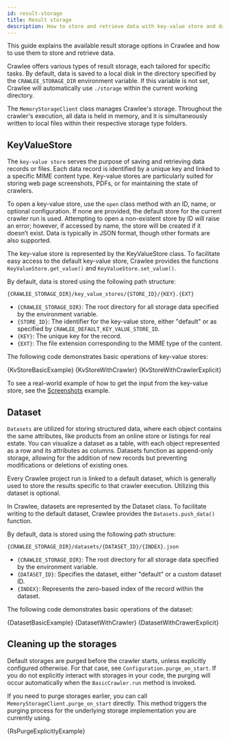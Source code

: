 ```yaml
---
id: result-storage
title: Result storage
description: How to store and retrieve data with key-value store and dataset in Crawlee.
---
```







This guide explains the available result storage options in Crawlee and how to use them to store and retrieve data.

Crawlee offers various types of result storage, each tailored for specific tasks. By default, data is saved to a local disk in the directory specified by the `CRAWLEE_STORAGE_DIR` environment variable. If this variable is not set, Crawlee will automatically use `./storage` within the current working directory.

The <ApiLink to="class/MemoryStorageClient">`MemoryStorageClient`</ApiLink> class manages Crawlee's storage. Throughout the crawler's execution, all data is held in memory, and it is simultaneously written to local files within their respective storage type folders.

## KeyValueStore

The <ApiLink to="class/KeyValueStore">`key-value store`</ApiLink> serves the purpose of saving and retrieving data records or files. Each data record is identified by a unique key and linked to a specific MIME content type. Key-value stores are particularly suited for storing web page screenshots, PDFs, or for maintaining the state of crawlers.

To open a key-value store, use the `open` class method with an ID, name, or optional configuration. If none are provided, the default store for the current crawler run is used. Attempting to open a non-existent store by ID will raise an error; however, if accessed by name, the store will be created if it doesn’t exist. Data is typically in JSON format, though other formats are also supported.

The key-value store is represented by the KeyValueStore class. To facilitate easy access to the default key-value store, Crawlee provides the functions <ApiLink to="class/KeyValueStore#getValue">`KeyValueStore.get_value()`</ApiLink> and <ApiLink to="class/KeyValueStore#setValue">`KeyValueStore.set_value()`</ApiLink>.

By default, data is stored using the following path structure:
```text
{CRAWLEE_STORAGE_DIR}/key_value_stores/{STORE_ID}/{KEY}.{EXT}
```
- `{CRAWLEE_STORAGE_DIR}`: The root directory for all storage data specified by the environment variable.
- `{STORE_ID}`: The identifier for the key-value store, either "default" or as specified by `CRAWLEE_DEFAULT_KEY_VALUE_STORE_ID`.
- `{KEY}`: The unique key for the record.
- `{EXT}`: The file extension corresponding to the MIME type of the content.

The following code demonstrates basic operations of key-value stores:

<Tabs groupId="kv_storage">
    <TabItem value="kvs_basic_example" label="Basic usage" default>
        <CodeBlock className="language-python">
            {KvStoreBasicExample}
        </CodeBlock>
    </TabItem>
    <TabItem value="kvs_with_crawler" label="Usage with Crawler">
        <CodeBlock className="language-python">
            {KvStoreWithCrawler}
        </CodeBlock>
    </TabItem>
    <TabItem value="kvs_with_crawler_explicit" label="Explicit usage with Crawler" default>
        <CodeBlock className="language-python">
            {KvStoreWithCrawlerExplicit}
        </CodeBlock>
    </TabItem>
</Tabs>

To see a real-world example of how to get the input from the key-value store, see the [Screenshots](https://crawlee.dev/python/docs/examples/capture-screenshots-using-playwright) example.

## Dataset

<ApiLink to="class/Dataset">`Datasets`</ApiLink> are utilized for storing structured data, where each object contains the same attributes, like products from an online store or listings for real estate. You can visualize a dataset as a table, with each object represented as a row and its attributes as columns. Datasets function as append-only storage, allowing for the addition of new records but preventing modifications or deletions of existing ones.

Every Crawlee project run is linked to a default dataset, which is generally used to store the results specific to that crawler execution. Utilizing this dataset is optional.

In Crawlee, datasets are represented by the Dataset class. To facilitate writing to the default dataset, Crawlee provides the <ApiLink to="class/Dataset#pushData">`Datasets.push_data()`</ApiLink> function.

By default, data is stored using the following path structure:
```text
{CRAWLEE_STORAGE_DIR}/datasets/{DATASET_ID}/{INDEX}.json
```
- `{CRAWLEE_STORAGE_DIR}`: The root directory for all storage data specified by the environment variable.
- `{DATASET_ID}`: Specifies the dataset, either "default" or a custom dataset ID.
- `{INDEX}`: Represents the zero-based index of the record within the dataset.

The following code demonstrates basic operations of the dataset:

<Tabs groupId="dataset_storage">
    <TabItem value="dataset_basic_example" label="Basic usage" default>
        <CodeBlock className="language-python">
            {DatasetBasicExample}
        </CodeBlock>
    </TabItem>
    <TabItem value="dataset_with_crawler" label="Usage with Crawler">
        <CodeBlock className="language-python">
            {DatasetWithCrawler}
        </CodeBlock>
    </TabItem>
    <TabItem value="dataset_with_crawler_explicit" label="Explicit usage with Crawler" default>
        <CodeBlock className="language-python">
            {DatasetWithCrawerExplicit}
        </CodeBlock>
    </TabItem>
</Tabs>

## Cleaning up the storages

Default storages are purged before the crawler starts, unless explicitly configured otherwise. For that case, see <ApiLink to="class/Configuration#purge_on_start">`Configuration.purge_on_start`</ApiLink>. If you do not explicitly interact with storages in your code, the purging will occur automatically when the <ApiLink to="class/BasicCrawler#run">`BasicCrawler.run`</ApiLink> method is invoked.

If you need to purge storages earlier, you can call <ApiLink to="class/MemoryStorageClient#purge_on_start">`MemoryStorageClient.purge_on_start`</ApiLink> directly. This method triggers the purging process for the underlying storage implementation you are currently using.

<CodeBlock className="language-python">
    {RsPurgeExplicitlyExample}
</CodeBlock>